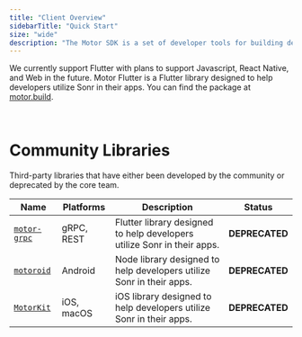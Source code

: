 ```yaml
---
title: "Client Overview"
sidebarTitle: "Quick Start"
size: "wide"
description: "The Motor SDK is a set of developer tools for building decentralized applications on the Sonr network."
---
```


<CardGroup cols={3}>
  <Card
    title="Flutter"
    icon="mobile"
    iconType="duotone"
    color="#0077C9"
    href="/content/2/install/1"
  ></Card>
  <Card
    title="CLI"
    icon="square-terminal"
    iconType="duotone"
    color="#FFA500"
    href="/content/2/install/2"
  ></Card>
  <Tooltip tip="Coming soon - Development begins Q1 2023.">
    <Card
      title="TypeScript"
      iconType="duotone"
      color="#9B30FF"
      icon="clock"
    ></Card>
  </Tooltip>
</CardGroup>

We currently support <Tooltip tip="motor-flutter supports the iOS, Android, and macOS targets">Flutter</Tooltip> with plans to
support Javascript, React Native, and Web in the future. Motor Flutter is a Flutter library designed to help developers utilize
Sonr in their apps. You can find the package at [motor.build](https://motor.build).

<br />

# Community Libraries

Third-party libraries that have either been developed by the community or deprecated by the core team.

| Name                                                  | Platforms  | Description                                                             | Status         |
| ----------------------------------------------------- | ---------- | ----------------------------------------------------------------------- | -------------- |
| [`motor-grpc`](https://github.com/sonr-io/motor-grpc) | gRPC, REST | Flutter library designed to help developers utilize Sonr in their apps. | **DEPRECATED** |
| [`motoroid`](https://github.com/sonr-io/motoroid)     | Android    | Node library designed to help developers utilize Sonr in their apps.    | **DEPRECATED** |
| [`MotorKit`](https://github.com/sonr-io/MotorKit)     | iOS, macOS | iOS library designed to help developers utilize Sonr in their apps.     | **DEPRECATED** |
